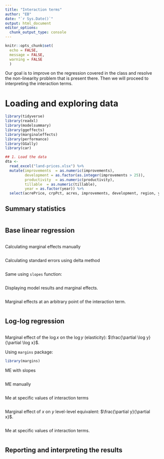 ```yaml
---
title: "Interaction terms"
author: "EB"
date: "`r Sys.Date()`"
output: html_document
editor_options: 
  chunk_output_type: console
---
```


```r
knitr::opts_chunk$set(
  echo = FALSE, 
  message = FALSE,
  warning = FALSE
  )
```

Our goal is to improve on the regression covered in the class and resolve the non-linearity problem that is present there. Then we will proceed to interpreting the interaction terms.

# Loading and exploring data

```r
library(tidyverse)
library(readxl)
library(modelsummary)
library(ggeffects)
library(marginaleffects)
library(performance)
library(GGally)
library(car)

## 1. Load the data
dta <-
  read_excel("land-prices.xlsx") %>%
  mutate(improvements  = as.numeric(improvements),
         development = as.factor(as.integer(improvements > 25)),
         productivity  = as.numeric(productivity),
         tillable  = as.numeric(tillable),
         year = as.factor(year)) %>% 
  select(acrePrice, crpPct, acres, improvements, development, region, year)
```

## Summary statistics

```r
```

## Base linear regression

```r
```

Calculating marginal effects manually

```r
```

Calculating standard errors using delta method

```r
```

Same using `slopes` function:

```r
```

Displaying model results and marginal effects.

```r
```

Marginal effects at an arbitrary point of the interaction term.

```r
```

## Log-log regression

```r
```

Marginal effect of the $\log x$ on the $\log y$ (elasticity): $\frac{\partial \log y}{\partial \log x}$.

Using `margins` package:

```r
library(margins)
```

ME with slopes

```r
```

ME manually

```r
```

Me at specific values of interaction terms

```r
```

Marginal effect of $x$ on $y$ level-level equivalent: $\frac{\partial y}{\partial x}$.

```r
```

Me at specific values of interaction terms.

```r
```

## Reporting and interpreting the results

```r
```
